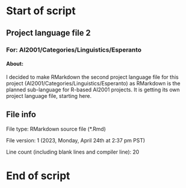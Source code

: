 # Start of script

## Project language file 2

### For: AI2001/Categories/Linguistics/Esperanto

#### About:

I decided to make RMarkdown the second project language file for this project (AI2001/Categories/Linguistics/Esperanto) as RMarkdown is the planned sub-language for R-based AI2001 projects. It is getting its own project language file, starting here.

## File info

File type: RMarkdown source file (*.Rmd)

File version: 1 (2023, Monday, April 24th at 2:37 pm PST)

Line count (including blank lines and compiler line): 20

# End of script
